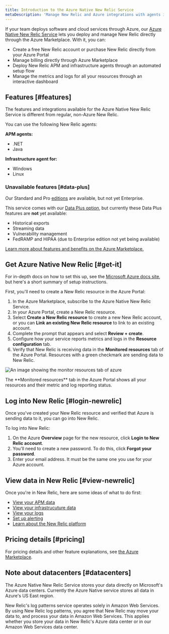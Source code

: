```yaml
---
title: Introduction to the Azure Native New Relic Service
metaDescription: 'Manage New Relic and Azure integrations with agents installed directly through the Azure Portal' 
---
```



If your team deploys software and cloud services through Azure, our [Azure Native New Relic Service](https://azuremarketplace.microsoft.com/en-us/marketplace/apps/newrelicinc1635200720692.newrelic_liftr_payg) lets you deploy and manage New Relic directly through the Azure Marketplace. With it, you can: 

* Create a free New Relic account or purchase New Relic directly from your Azure Portal
* Manage billing directly through Azure Marketplace
* Deploy New Relic APM and infrastructure agents through an automated setup flow 
* Manage the metrics and logs for all your resources through an interactive dashboard

## Features [#features]

The features and integrations available for the Azure Native New Relic Service is different from regular, non-Azure New Relic. 

You can use the following New Relic agents:

**APM agents:**

* .NET
* Java

**Infrastructure agent for:** 

* Windows
* Linux 

### Unavailable features [#data-plus]

Our Standard and Pro [editions](/docs/accounts/accounts-billing/new-relic-one-pricing-billing/new-relic-one-pricing-billing/#editions) are available, but not yet Enterprise.

This service comes with our [Data Plus option](/docs/accounts/accounts-billing/new-relic-one-pricing-billing/data-ingest-billing/#data-plus), but currently these Data Plus features are **not** yet available: 

* Historical exports
* Streaming data
* Vulnerability management 
* FedRAMP and HIPAA (due to Enterprise edition not yet being available)

[Learn more about features and benefits on the Azure Marketplace.](https://azuremarketplace.microsoft.com/en-us/marketplace/apps/newrelicinc1635200720692.newrelic_liftr_payg)

## Get Azure Native New Relic [#get-it]

For in-depth docs on how to set this up, see the [Microsoft Azure docs site](https://learn.microsoft.com/en-us/azure/partner-solutions/new-relic/new-relic-create), but here's a short summary of setup instructions. 

First, you'll need to create a New Relic resource in the Azure Portal: 

1. In the Azure Marketplace, subscribe to the Azure Native New Relic Service.
2. In your Azure Portal, create a New Relic resource.
3. Select **Create a New Relic resource** to create a new New Relic account, or you can **Link an existing New Relic resource** to link to an existing account.
4. Complete the prompt that appears and select **Review + create**.
5. Configure how your service reports metrics and logs in the **Resource configuration** tab.
6. Verify that New Relic is receiving data in the **Monitored resources** tab of the Azure Portal. Resources with a green checkmark are sending data to New Relic.

<img
  title="monitor-resources"
  alt="An image showing the monitor resources tab of azure"
  src={infrastructureMonitorResources}
/>

<figcaption>
The **Monitored resources** tab in the Azure Portal shows all your resources and their metric and log reporting status. 
</figcaption>

## Log into New Relic [#login-newrelic]

Once you've created your New Relic resource and verified that Azure is sending data to it, you can go into New Relic. 

To log into New Relic: 

1. On the Azure **Overview** page for the new resource, click **Login to New Relic account**. 
2. You'll need to create a new password. To do this, click **Forgot your password**. 
3. Enter your email address. It must be the same one you use for your Azure account. 

## View data in New Relic [#view-newrelic]

Once you're in New Relic, here are some ideas of what to do first: 

* [View your APM data](/docs/apm/apm-ui-pages/monitoring/apm-summary-page-view-transaction-apdex-usage-data)
* [View your infrastrucuture data](/docs/infrastructure/infrastructure-ui-pages/infrastructure-ui-entities)
* [View your logs](/docs/logs/ui-data/use-logs-ui)
* [Set up alerting](/docs/alerts-applied-intelligence/new-relic-alerts/get-started/your-first-nrql-condition)
* [Learn about the New Relic platform](/docs/new-relic-solutions/new-relic-one/introduction-new-relic-one)

## Pricing details [#pricing]

For pricing details and other feature explanations, see [the Azure Marketplace](https://azuremarketplace.microsoft.com/en-us/marketplace/apps/newrelicinc1635200720692.newrelic_liftr_payg).

## Note about datacenters [#datacenters]

The Azure Native New Relic Service stores your data directly on Microsoft's Azure data centers. Currently the Azure Native service stores all data in Azure's US East region. 

New Relic's log patterns service operates solely in Amazon Web Services. By using New Relic log patterns, you agree that New Relic may move your data to, and process your data in Amazon Web Services. This applies whether you store your data in New Relic's Azure data center or in our Amazon Web Services data center.